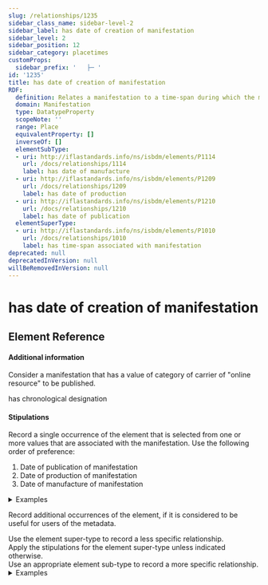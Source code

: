 ```yaml
---
slug: /relationships/1235
sidebar_class_name: sidebar-level-2
sidebar_label: has date of creation of manifestation
sidebar_level: 2
sidebar_position: 12
sidebar_category: placetimes
customProps:
  sidebar_prefix: '   ├─ '
id: '1235'
title: has date of creation of manifestation
RDF:
  definition: Relates a manifestation to a time-span during which the manifestation is created.
  domain: Manifestation
  type: DatatypeProperty
  scopeNote: ''
  range: Place
  equivalentProperty: []
  inverseOf: []
  elementSubType:
  - uri: http://iflastandards.info/ns/isbdm/elements/P1114
    url: /docs/relationships/1114
    label: has date of manufacture
  - uri: http://iflastandards.info/ns/isbdm/elements/P1209
    url: /docs/relationships/1209
    label: has date of production
  - uri: http://iflastandards.info/ns/isbdm/elements/P1210
    url: /docs/relationships/1210
    label: has date of publication
  elementSuperType:
  - uri: http://iflastandards.info/ns/isbdm/elements/P1010
    url: /docs/relationships/1010
    label: has time-span associated with manifestation
deprecated: null
deprecatedInVersion: null
willBeRemovedInVersion: null
---
```

# has date of creation of manifestation

## Element Reference
<ElementReference frontMatter={frontMatter} />

#### Additional information

<div className="guid">
Consider a manifestation that has a value of category of carrier of "online resource" to be published.
</div>

<SeeAlso><InLink href="/docs/relationships/1116">has chronological designation</InLink></SeeAlso>

#### Stipulations

<div className="stip">
  <Mandatory />
  
  Record a single occurrence of the element that is selected from one or more values that are associated with the manifestation. Use the following order of preference:
  
  1. Date of publication of manifestation
  2. Date of production of manifestation
  3. Date of manufacture of manifestation
  
  <details>
  <summary>Examples</summary>
  
  | Property | Value |
  |:---------|:------|
  | has date of creation of manifestation | http://www.wikidata.org/entity/Q1990 |
  
  *[Full example: <InLink href="/docs/fullex/fx041">Who I am (2012; HarperCollinsPublishers; volume; case binding)</InLink>. IRI of date of publication.]*
  <hr />
  
  | Property | Value |
  |:---------|:------|
  | has date of creation of manifestation | "2018" |
  
  *[Full example: <InLink href="/docs/fullex/fx042">Catalogue of shipwrecked books (2018; William Collins; volume; case binding)</InLink>. Authorized access point of the date of publication.]*
  </details>
  
  Record additional occurrences of the element, if it is considered to be useful for users of the metadata.
</div>

<div className="stip">
  Use the element super-type to record a less specific relationship.
</div>

<div className="stip">
  Apply the stipulations for the element super-type unless indicated otherwise.
</div>

<div className="stip">
  Use an appropriate element sub-type to record a more specific relationship.
  
  <details>
  <summary>Examples</summary>
  
  | Property | Value |
  |:---------|:------|
  | has date of publication | "1951" |
  
  *[Full example: <InLink href="/docs/fullex/fx080">Pravna zaštita maloljetnika u našem porodičnom zakonodavstvu (1951; Izdavački zavod Jugoslavenske akademije znanosti i umjetnosti; svezak)</InLink>. The date is a year when the manifestation is published.]*
  <hr />
  
  | Property | Value |
  |:---------|:------|
  | has date of manufacture | "1954" |
  
  *[Full example: <InLink href="/docs/fullex/fx028">Incendie (1954; Éditions du Seuil; volume; livre broché)</InLink>. The date is a year when the manifestation is printed.]*
  <hr />
  
  | Property | Value |
  |:---------|:------|
  | has date of production | "195-" |
  
  *[Full example: <InLink href="/docs/fullex/fx071">Pogled na Akademijin vrt (195-; Mujadžić, Omer, 1903-1991; sheet)</InLink>. The date is a decade when the manifestation is painted. The year is not known.]*
  </details>
</div>
